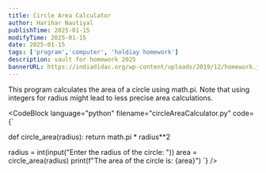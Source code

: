 ```yaml
---
title: Circle Area Calculator
author: Harihar Nautiyal
publishTime: 2025-01-15
modifyTime: 2025-01-15
date: 2025-01-15
tags: ['program','computer', 'holdiay homework']
description: vault for homework 2025
bannerURL: https://indiadidac.org/wp-content/uploads/2019/12/homework.jpg
---
```


This program calculates the area of a circle using math.pi. Note that using integers for radius might lead to less precise area calculations.

<CodeBlock
language="python"
filename="circleAreaCalculator.py"
code={`

def circle_area(radius):
return math.pi * radius**2

radius = int(input("Enter the radius of the circle: "))
area = circle_area(radius)
print(f"The area of the circle is: {area}")
`}
/>
